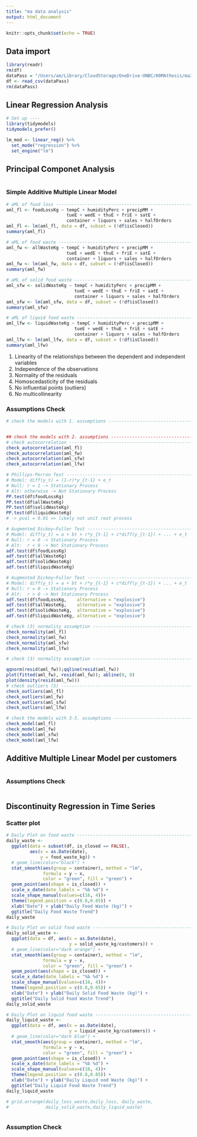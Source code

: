 ```yaml
---
title: "ma data analysis"
output: html_document
---
```


```r
knitr::opts_chunk$set(echo = TRUE)
```

## Data import
```r
library(readr)
rm(df)
dataPass = "/Users/am/Library/CloudStorage/OneDrive-UNBC/00MAthesis/ma24r/ma24data"
df <- read_csv(dataPass)
rm(dataPass)
```


## Linear Regression Analysis
```r
# Set up ----
library(tidymodels)
tidymodels_prefer()

lm_mod <- linear_reg() %>% 
  set_mode("regression") %>% 
  set_engine("lm")
```

## Principal Componet Analysis
```r

```


### Simple Additive Multiple Linear Model
```r
# aML of food loss -------------------------------------------------------------
aml_fl <- foodLossKg ~ tempC + humidityPerc + precipMM + 
                       tueE + wedE + thuE + friE + satE +
                       container + liquors + sales + halfOrders
aml_fl <- lm(aml_fl, data = df, subset = (!df$isClosed))
summary(aml_fl)

# aML of food waste ------------------------------------------------------------
aml_fw <- allWasteKg ~ tempC + humidityPerc + precipMM + 
                       tueE + wedE + thuE + friE + satE +
                       container + liquors + sales + halfOrders
aml_fw <- lm(aml_fw, data = df, subset = (!df$isClosed))
summary(aml_fw)

# aML of solid food waste ------------------------------------------------------
aml_sfw <- solidWasteKg ~ tempC + humidityPerc + precipMM + 
                          tueE + wedE + thuE + friE + satE +
                          container + liquors + sales + halfOrders
aml_sfw <- lm(aml_sfw, data = df, subset = (!df$isClosed))
summary(aml_sfw)

# aML of liquid food waste -----------------------------------------------------
aml_lfw <- liquidWasteKg ~ tempC + humidityPerc + precipMM + 
                          tueE + wedE + thuE + friE + satE +
                          container + liquors + sales + halfOrders
aml_lfw <- lm(aml_lfw, data = df, subset = (!df$isClosed))
summary(aml_lfw)
```

1. Linearity of the relationships between the dependent and independent variables
2. Independence of the observations
3. Normality of the residuals
4. Homoscedasticity of the residuals
5. No influential points (outliers)
6. No multicollinearity

### Assumptions Check
```r
# check the models with 1. assumptions -----------------------------------------


## check the models with 2. assumptions ----------------------------------------
# check autocorrelation --------------------------------------------------------
check_autocorrelation(aml_fl)
check_autocorrelation(aml_fw)
check_autocorrelation(aml_sfw)
check_autocorrelation(aml_lfw)

# Phillips-Perron Test ---------------------------------------------------------
# Model: diff(y_t) = (1-r)*y_{t-1} + e_t
# Null: r = 1 -> Stationary Process 
# Alt: otherwise -> Not Stationary Process
PP.test(df$foodLossKg)
PP.test(df$allWasteKg)
PP.test(df$solidWasteKg)
PP.test(df$liquidWasteKg)
# -> pval = 0.01 => likely not unit root process

# Augmented Dickey–Fuller Test -------------------------------------------------
# Model: diff(y_t) = a + bt + r*y_{t-1} + c*diff(y_{t-1}) + ... + e_t
# Null: r = 0 -> Stationary Process 
# Alt:  r < 0 -> Not Stationary Process
adf.test(df$foodLossKg)
adf.test(df$allWasteKg)
adf.test(df$solidWasteKg)
adf.test(df$liquidWasteKg)

# Augmented Dickey–Fuller Test -------------------------------------------------
# Model: diff(y_t) = a + bt + r*y_{t-1} + c*diff(y_{t-1}) + ... + e_t
# Null: r = 0 -> Stationary Process 
# Alt:  r > 0 -> Not Stationary Process
adf.test(df$foodLossKg,    alternative = "explosive")
adf.test(df$allWasteKg,    alternative = "explosive")
adf.test(df$solidWasteKg,  alternative = "explosive")
adf.test(df$liquidWasteKg, alternative = "explosive")

# check (3) normality assumption -----------------------------------------------
check_normality(aml_fl)
check_normality(aml_fw)
check_normality(aml_sfw)
check_normality(aml_lfw)

# check (3) normality assumption -----------------------------------------------

qqnorm(resid(aml_fw));qqline(resid(aml_fw))
plot(fitted(aml_fw), resid(aml_fw)); abline(0, 0)
plot(density(resid(aml_fw)))
# check outliers (5) -----------------------------------------------------------
check_outliers(aml_fl)
check_outliers(aml_fw)
check_outliers(aml_sfw)
check_outliers(aml_lfw)

# check the models with 3-5. assumptions ---------------------------------------
check_model(aml_fl)
check_model(aml_fw)
check_model(aml_sfw)
check_model(aml_lfw)
```


## Additive Multiple Linear Model per customers
```r

```


### Assumptions Check
```r

```


## Discontinuity Regression in Time Series
### Scatter plot
```r
# Daily Plot on food waste -----------------------------------------------
daily_waste <- 
  ggplot(data = subset(df, is_closed == FALSE), 
         aes(x = as.Date(date), 
             y = food_waste_kg)) +
  # geom_line(color="black") +
  stat_smooth(aes(group = container), method = "lm", 
              formula = y ~ x,
              color = "green", fill = "green") +
  geom_point(aes(shape = is_closed)) +
  scale_x_date(date_labels = "%b %d") +
  scale_shape_manual(values=c(16, 4))+
  theme(legend.position = c(0.8,0.85)) +
  xlab("Date") + ylab("Daily Food Waste (kg)") +
  ggtitle("Daily Food Waste Trend")
daily_waste

# Daily Plot on solid food waste -----------------------------------------
daily_solid_waste <- 
  ggplot(data = df, aes(x = as.Date(date), 
                        y = solid_waste_kg/customers)) +
  # geom_line(color="dark orange") +
  stat_smooth(aes(group = container), method = "lm",
              formula = y ~ x,
              color = "green", fill = "green") +
  geom_point(aes(shape = is_closed)) +
  scale_x_date(date_labels = "%b %d") +
  scale_shape_manual(values=c(16, 4))+
  theme(legend.position = c(0.8,0.85)) +
  xlab("Date") + ylab("Daily Solid Food Waste (kg)") +
  ggtitle("Daily Solid Food Waste Trend")
daily_solid_waste

# Daily Plot on liquid food waste ----------------------------------------
daily_liquid_waste <- 
  ggplot(data = df, aes(x = as.Date(date), 
                        y = liquid_waste_kg/customers)) +
  # geom_line(color="dark blue") +
  stat_smooth(aes(group = container), method = "lm", 
              formula = y ~ x,
              color = "green", fill = "green") +
  geom_point(aes(shape = is_closed)) +
  scale_x_date(date_labels = "%b %d") +
  scale_shape_manual(values=c(16, 4))+
  theme(legend.position = c(0.8,0.85)) +
  xlab("Date") + ylab("Daily Liquid ood Waste (kg)") +
  ggtitle("Daily Liquid Food Waste Trend")
daily_liquid_waste

# grid.arrange(daily_loss_waste,daily_loss, daily_waste,
#              daily_solid_waste,daily_liquid_waste)
```
```r

```


### Assumption Check
```r

```

